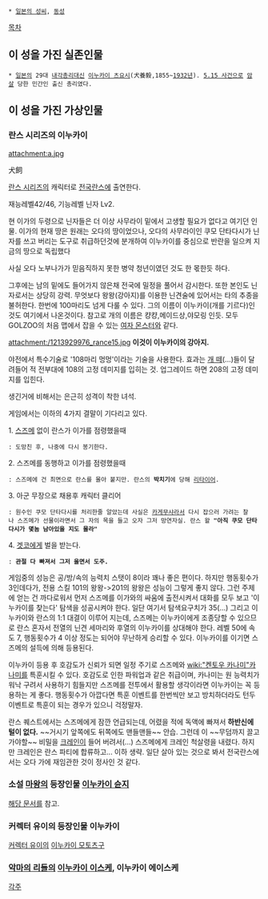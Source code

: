  * [[일본의 성씨]], [[동성]]
[[목차]]
== 이 성을 가진 실존인물 ==
 * [[일본]]의 29대 [[내각총리대신]] [[이누카이 츠요시]](犬養毅,1855~[[1932년]]). [[5.15 사건]]으로 [[암살]] 당한 민간인 출신 총리였다.
== 이 성을 가진 가상인물 ==
=== 란스 시리즈의 이누카이 ===
attachment:a.jpg

犬飼

[[란스 시리즈]]의 캐릭터로 [[전국란스]]에 출연한다.

재능레벨42/46, 기능레벨 닌자 Lv2.

현 이가의 두령으로 닌자들은 더 이상 사무라이 밑에서 고생할 필요가 없다고 여기던 인물. 이가의 현재 땅은 원래는 오다의 땅이었으나, 오다의 사무라이인 쿠모 단타다시가 닌자를 쓰고 버리는 도구로 취급하던것에 분개하여 이누카이를 중심으로 반란을 일으켜 지금의 땅으로 독립했다

사실 오다 노부나가가 믿음직하지 못한 병약 청년이였던 것도 한 몫한듯 하다.

그후에는 남의 밑에도 들어가지 않은채 전국에 밀정을 풀어서 감시한다. 또한 본인도 닌자로서는 상당히 강력. 무엇보다 왕왕(강아지)를 이용한 닌견술에 있어서는 타의 추종을 불허한다. 한번에 100마리도 넘게 다룰 수 있다. 그의 이름이 이누카이(개를 기르다)인것도 여기에서 나온것이다. 참고로 개의 이름은 컁컁,메이드상,야모링 인듯. 모두 GOLZOO의 처음 맵에서 잡을 수 있는 [[여자 몬스터]]와 같다.

attachment:/1213929976_rance15.jpg
'''이것이 이누카이의 강아지.'''

야전에서 특수기술로 '108마리 멍멍'이라는 기술을 사용한다. 효과는 [[개 떼]](...)들이 달려들어 적 전부대에 108의 고정 데미지를 입히는 것. 업그레이드 하면 208의 고정 데미지를 입힌다.

생긴거에 비해서는 은근히 성격이 착한 녀석.

게임에서는 이하의 4가지 결말이 기다리고 있다.

1. [[스즈메]] 없이 란스가 이가를 점령했을때
 : 도망친 후, 나중에 다시 봉기한다.

2. 스즈메를 동행하고 이가를 점령했을때
 : 스즈메에 건 최면으로 란스를 몰아 붙지만. 란스의 '''박치기'''에 당해 [[리타이어]].

3. 아군 무장으로 채용후 캐릭터 클리어
 : 원수인 쿠모 단타다시를 처리한줄 알았는데 사실은 [[카게무샤]]라서 다시 잡으러 가려는 찰나 스즈메가 선물이라면서 그 자의 목을 들고 오자 그저 망연자실. 란스 왈 '''"아직 쿠모 단타다시가 몇놈 남아있을 지도 몰라"'''

4. [[겟코]]에게 벌을 받는다.
 : '''관절 다 빠져서 그저 울면서 도주.'''

게임중의 성능은 공/방/속의 능력치 스탯이 8이라 꽤나 좋은 편이다. 하지만 행동횟수가 3인데다가, 전용 스킬 101의 왕왕->201의 왕왕은 성능이 그렇게 좋지 않다. 그런 주제에 얻는 건 까다로워서 먼저 스즈메를 이가와의 싸움에 출전시켜서 대화를 모두 보고 '이누카이를 찾는다' 탐색을 성공시켜야 한다. 일단 여기서 탐색요구치가 35(...) 그리고 이누카이와 란스의 1:1 대결이 이루어 지는데, 스즈메는 이누카이에게 조종당할 수 있으므로 란스 혼자서 전열의 닌견 세마리와 후열의 이누카이를 상대해야 한다. 레벨 50에 속도 7, 행동횟수가 4 이상 정도는 되어야 무난하게 승리할 수 있다. 이누카이를 이기면 스즈메의 설득에 의해 등용된다.

이누카이 등용 후 호감도가 신뢰가 되면 일정 주기로 스즈메와 [[wiki:"켄토우 카나미"카나미]]를 특훈시킬 수 있다. 호감도로 인한 파워업과 같은 취급이며, 카나미는 원 능력치가 워낙 구려서 사용하기 힘들지만 스즈메를 전투에서 활용할 생각이라면 이누카이는 꼭 등용하는 게 좋다. 행동횟수가 아깝다면 특훈 이벤트를 한번씩만 보고 방치하더라도 턴두 이벤트로 특훈이 되는 경우가 있으니 걱정말자. 

란스 퀘스트에서는 스즈메에게 잠깐 언급되는데, 어렸을 적에 독액에 빠져서 '''하반신에 털이 없다.''' ~~거시기 앞쪽에도 뒤쪽에도 맨들맨들~~ 안습. 그런데 이 ~~무덤까지 끌고가야할~~ 비밀을 [[크레인]]이 들어 버려서(...) 스즈메에게 크레인 척살령을 내렸다. 하지만 크레인은 란스 파티에 합류하고... 이하 생략. 일단 살아 있는 것으로 봐서 전국란스에서는 오다 가에 재임관한 것이 정사인 것 같다.

=== 소설 [[마왕(이사카 코타로)|마왕]]의 등장인물 [[이누카이 슌지]] ===
[[이누카이 슌지|해당 문서]]를 참고.

=== 커렉터 유이의 등장인물 이누카이 ===
[[커렉터 유이]]의 [[이누카이 모토츠구]]

=== [[악마의 리들]]의 [[이누카이 이스케]], 이누카이 에이스케 ===
[[각주]]
